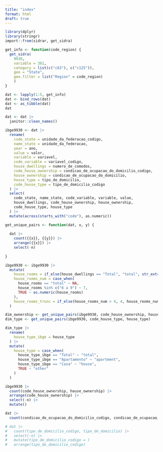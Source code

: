 ```yaml
---
title: "index"
format: html
draft: true
---
```


```r
library(dplyr)
library(stringr)
import::from(sidrar, get_sidra)

get_info <- function(code_region) {
  get_sidra(
    9930,
    variable = 381,
    category = list(c("c63"), c("c125")),
    geo = "State",
    geo.filter = list("Region" = code_region)
    )
}

dat <- lapply(1:5, get_info)
dat <- bind_rows(dat)
dat <- as_tibble(dat)
dat
```

```r
dat <- dat |> 
  janitor::clean_names()
```

```r
ibge9930 <- dat |> 
  rename(
    code_state = unidade_da_federacao_codigo,
    name_state = unidade_da_federacao,
    year = ano,
    value = valor,
    variable = variavel,
    code_variable = variavel_codigo,
    house_dwellings = numero_de_comodos,
    code_house_ownership = condicao_de_ocupacao_do_domicilio_codigo,
    house_ownership = condicao_de_ocupacao_do_domicilio,
    house_type = tipo_de_domicilio,
    code_house_type = tipo_de_domicilio_codigo
  ) |> 
  select(
    code_state, name_state, code_variable, variable, value,
    house_dwellings, code_house_ownership, house_ownership,
    code_house_type, house_type
  ) |> 
  mutate(across(starts_with("code"), as.numeric))

get_unique_pairs <- function(dat, x, y) {
  
  dat |> 
    count({{x}}, {{y}}) |> 
    arrange({{x}}) |> 
    select(-n)
  
}

ibge9930 <- ibge9930 |> 
  mutate(
    house_rooms = if_else(house_dwellings == "Total", "total", str_extract(house_dwellings, ".+(?= cô)")),
    house_rooms_num = case_when(
      house_rooms == "total" ~ NA,
      house_rooms %in% c("6 a 9") ~ 7,
      TRUE ~ as.numeric(house_rooms)
    ),
    house_rooms_trunc = if_else(house_rooms_num > 4, 4, house_rooms_num)
  )

dim_ownership <- get_unique_pairs(ibge9930, code_house_ownership, house_ownership)
dim_type <- get_unique_pairs(ibge9930, code_house_type, house_type)

dim_type |> 
  rename(
    house_type_ibge = house_type
  ) |> 
  mutate(
    house_type = case_when(
      house_type_ibge == "Total" ~ "total",
      house_type_ibge == "Apartamento" ~ "apartment",
      house_type_ibge == "Casa" ~ "house",
      TRUE ~ "other"
    )
  )

ibge9930 |> 
  count(code_house_ownership, house_ownership) |> 
  arrange(code_house_ownership) |> 
  select(-n) |> 
  mutate()

dat |> 
  count(condicao_de_ocupacao_do_domicilio_codigo, condicao_de_ocupacao_do_domicilio)

# dat |> 
#   count(tipo_de_domicilio_codigo, tipo_de_domicilio) |> 
#   select(-n) |> 
#   mutate(tipo_de_domicilio_codigo = )
#   arrange(tipo_de_domicilio_codigo)
```

